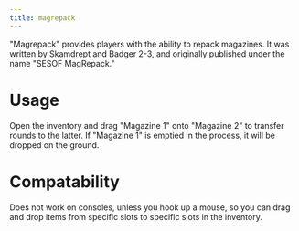```yaml
---
title: magrepack
---
```


"Magrepack" provides players with the ability to repack magazines. It was written by Skamdrept and Badger 2-3, and originally published under the name "SESOF MagRepack."

# Usage
Open the inventory and drag "Magazine 1" onto "Magazine 2" to transfer rounds to the latter. If "Magazine 1" is emptied in the process, it will be dropped on the ground.

# Compatability
Does not work on consoles, unless you hook up a mouse, so you can drag and drop items from specific slots to specific slots in the inventory.
